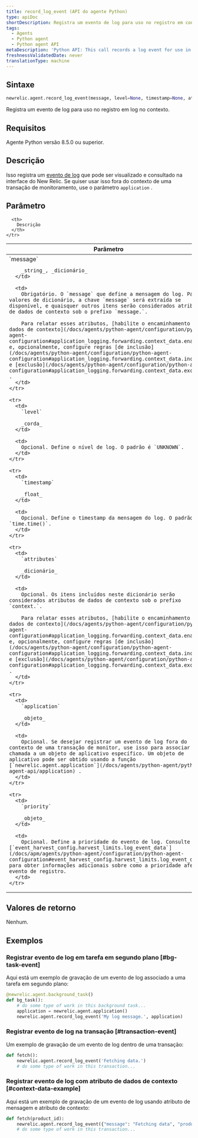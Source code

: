 ```yaml
---
title: record_log_event (API do agente Python)
type: apiDoc
shortDescription: Registra um evento de log para uso no registro em contexto
tags:
  - Agents
  - Python agent
  - Python agent API
metaDescription: 'Python API: This call records a log event for use in logging in context.'
freshnessValidatedDate: never
translationType: machine
---
```


## Sintaxe

```py
newrelic.agent.record_log_event(message, level=None, timestamp=None, attributes=None, application=None, priority=None)
```

Registra um evento de log para uso no registro em log no contexto.

## Requisitos

Agente Python versão 8.5.0 ou superior.

## Descrição

Isso registra um [evento de log](/docs/logs/logs-context/configure-logs-context-python) que pode ser visualizado e consultado na interface do New Relic. Se quiser usar isso fora do contexto de uma transação de monitoramento, use o parâmetro `application` .

## Parâmetro

<table>
  <thead>
    <tr>
      <th width="25%">
        Parâmetro
      </th>

      <th>
        Descrição
      </th>
    </tr>
  </thead>

  <tbody>
    <tr>
      <td>
        `message`

        _string_, _dicionário_
      </td>

      <td>
        Obrigatório. O `message` que define a mensagem do log. Para valores de dicionário, a chave `message` será extraída se disponível, e quaisquer outros itens serão considerados atributos de dados de contexto sob o prefixo `message.`.

        Para relatar esses atributos, [habilite o encaminhamento de dados de contexto](/docs/agents/python-agent/configuration/python-agent-configuration#application_logging.forwarding.context_data.enabled) e, opcionalmente, configure regras [de inclusão](/docs/agents/python-agent/configuration/python-agent-configuration#application_logging.forwarding.context_data.include) e [exclusão](/docs/agents/python-agent/configuration/python-agent-configuration#application_logging.forwarding.context_data.exclude) .
      </td>
    </tr>

    <tr>
      <td>
        `level`

        _corda_
      </td>

      <td>
        Opcional. Define o nível de log. O padrão é `UNKNOWN`.
      </td>
    </tr>

    <tr>
      <td>
        `timestamp`

        _float_
      </td>

      <td>
        Opcional. Define o timestamp da mensagem do log. O padrão é `time.time()`.
      </td>
    </tr>

    <tr>
      <td>
        `attributes`

        _dicionário_
      </td>

      <td>
        Opcional. Os itens incluídos neste dicionário serão considerados atributos de dados de contexto sob o prefixo `context.`.

        Para relatar esses atributos, [habilite o encaminhamento de dados de contexto](/docs/agents/python-agent/configuration/python-agent-configuration#application_logging.forwarding.context_data.enabled) e, opcionalmente, configure regras [de inclusão](/docs/agents/python-agent/configuration/python-agent-configuration#application_logging.forwarding.context_data.include) e [exclusão](/docs/agents/python-agent/configuration/python-agent-configuration#application_logging.forwarding.context_data.exclude) .
      </td>
    </tr>

    <tr>
      <td>
        `application`

        _objeto_
      </td>

      <td>
        Opcional. Se desejar registrar um evento de log fora do contexto de uma transação de monitor, use isso para associar a chamada a um objeto de aplicativo específico. Um objeto de aplicativo pode ser obtido usando a função [`newrelic.agent.application`](/docs/agents/python-agent/python-agent-api/application) .
      </td>
    </tr>

    <tr>
      <td>
        `priority`

        _objeto_
      </td>

      <td>
        Opcional. Define a prioridade do evento de log. Consulte [`event_harvest_config.harvest_limits.log_event_data`](/docs/apm/agents/python-agent/configuration/python-agent-configuration#event_harvest_config.harvest_limits.log_event_data) para obter informações adicionais sobre como a prioridade afeta o evento de registro.
      </td>
    </tr>
  </tbody>
</table>

## Valores de retorno

Nenhum.

## Exemplos

### Registrar evento de log em tarefa em segundo plano [#bg-task-event]

Aqui está um exemplo de gravação de um evento de log associado a uma tarefa em segundo plano:

```py
@newrelic.agent.background_task()
def bg_task():
    # do some type of work in this background task...
    application = newrelic.agent.application()
    newrelic.agent.record_log_event('My log message.', application)
```

### Registrar evento de log na transação [#transaction-event]

Um exemplo de gravação de um evento de log dentro de uma transação:

```py
def fetch():
    newrelic.agent.record_log_event('Fetching data.')
    # do some type of work in this transaction...
```

### Registrar evento de log com atributo de dados de contexto [#context-data-example]

Aqui está um exemplo de gravação de um evento de log usando atributo de mensagem e atributo de contexto:

```py
def fetch(product_id):
    newrelic.agent.record_log_event({"message": "Fetching data", "product_id": product_id}, attributes={"thread_id": threading.get_ident()})
    # do some type of work in this transaction...
```
